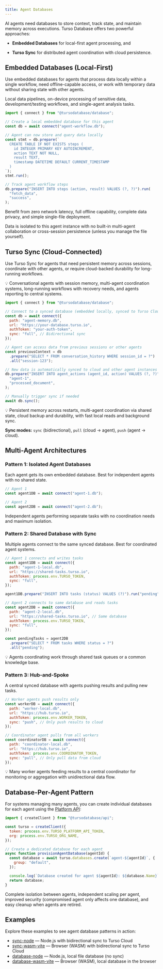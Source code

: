 ```yaml
---
title: Agent Databases
---
```


AI agents need databases to store context, track state, and maintain memory across executions. Turso Database offers two powerful approaches:

- **Embedded Databases** for local-first agent processing, and

- **Turso Sync** for distributed agent coordination with cloud persistence.

## Embedded Databases (Local-First)

Use embedded databases for agents that process data locally within a single workflow, need offline-capable access, or work with temporary data without sharing state with other agents.

Local data pipelines, on-device processing of sensitive data, development/testing workflows, and single-agent analysis tasks.

```javascript
import { connect } from "@tursodatabase/database";

// Create a local embedded database for this agent
const db = await connect("agent-workflow.db");

// Agent can now store and query data locally
const stmt = db.prepare(`
  CREATE TABLE IF NOT EXISTS steps (
    id INTEGER PRIMARY KEY AUTOINCREMENT,
    action TEXT NOT NULL,
    result TEXT,
    timestamp DATETIME DEFAULT CURRENT_TIMESTAMP
  )
`);
stmt.run();

// Track agent workflow steps
db.prepare("INSERT INTO steps (action, result) VALUES (?, ?)").run(
  "fetch_data",
  "success",
);
```

Benefit from zero network latency, full offline capability, complete data privacy, and simple single-file deployment.

<Info>

Data is isolated to this agent instance with no built-in multi-agent collaboration or cross-session persistence (unless you manage the file yourself).

</Info>

## Turso Sync (Cloud-Connected)

Use Turso Sync for agents that need persistent memory across sessions, coordinate with other agents, or require cloud-backed durability for long-running workflows.

💡 Conversational agents with session memory, multi-agent coordination systems, long-running workflows with recovery needs, and agents reporting to central systems.

```javascript
import { connect } from "@tursodatabase/database";

// Connect to a synced database (embedded locally, synced to Turso Cloud)
const db = await connect({
  path: "agent-memory.db",
  url: "https://your-database.turso.io",
  authToken: "your-auth-token",
  sync: "full", // Bidirectional sync
});

// Agent can access data from previous sessions or other agents
const previousContext = db
  .prepare("SELECT * FROM conversation_history WHERE session_id = ?")
  .all("session-123");

// New data is automatically synced to cloud and other agent instances
db.prepare("INSERT INTO agent_actions (agent_id, action) VALUES (?, ?)").run(
  "agent-1",
  "processed_document",
);

// Manually trigger sync if needed
await db.sync();
```

💡 Persistent memory across restarts, multi-agent coordination via shared state, cloud backup and durability, with fast local reads and background sync.

<Info>

**Sync modes:** `sync` (bidirectional), `pull` (cloud → agent), `push` (agent → cloud).

</Info>

## Multi-Agent Architectures

### Pattern 1: Isolated Agent Databases

Each agent gets its own embedded database. Best for independent agents with no shared state.

```javascript
// Agent 1
const agent1DB = await connect("agent-1.db");

// Agent 2
const agent2DB = await connect("agent-2.db");
```

<Info>

Independent agents performing separate tasks with no coordination needs and maximum isolation.

</Info>

### Pattern 2: Shared Database with Sync

Multiple agents connect to the same synced database. Best for coordinated agent systems.

```javascript
// Agent 1 connects and writes tasks
const agent1DB = await connect({
  path: "agent-1-local.db",
  url: "https://shared-tasks.turso.io",
  authToken: process.env.TURSO_TOKEN,
  sync: "full",
});

agent1DB.prepare("INSERT INTO tasks (status) VALUES (?)").run("pending");

// Agent 2 connects to same database and reads tasks
const agent2DB = await connect({
  path: "agent-2-local.db",
  url: "https://shared-tasks.turso.io", // Same database
  authToken: process.env.TURSO_TOKEN,
  sync: "full",
});

const pendingTasks = agent2DB
  .prepare("SELECT * FROM tasks WHERE status = ?")
  .all("pending");
```

💡 Agents coordinating work through shared task queues or a common knowledge base.

### Pattern 3: Hub-and-Spoke

A central synced database with agents pushing results and pulling new tasks.

```javascript
// Worker agents push results only
const workerDB = await connect({
  path: "worker-local.db",
  url: "https://hub.turso.io",
  authToken: process.env.WORKER_TOKEN,
  sync: "push", // Only push results to cloud
});

// Coordinator agent pulls from all workers
const coordinatorDB = await connect({
  path: "coordinator-local.db",
  url: "https://hub.turso.io",
  authToken: process.env.COORDINATOR_TOKEN,
  sync: "pull", // Only pull data from cloud
});
```

💡 Many worker agents feeding results to a central coordinator for monitoring or aggregation with unidirectional data flow.

## Database-Per-Agent Pattern

For systems managing many agents, you can create individual databases for each agent using the [Platform API](https://docs.turso.tech/api-reference):

```javascript
import { createClient } from "@tursodatabase/api";

const turso = createClient({
  token: process.env.TURSO_PLATFORM_API_TOKEN,
  org: process.env.TURSO_ORG_NAME,
});

// Create a dedicated database for each agent
async function provisionAgentDatabase(agentId) {
  const database = await turso.databases.create(`agent-${agentId}`, {
    group: "default",
  });

  console.log(`Database created for agent ${agentId}: ${database.Name}`);
  return database;
}
```

<Info>

Complete isolation between agents, independent scaling per agent, improved security (compromised agent only affects one database), and easy cleanup when agents are retired.

</Info>

## Examples

Explore these examples to see agent database patterns in action:

- [sync-node](https://github.com/tursodatabase/turso/blob/main/examples/javascript/sync-node) — Node.js with bidirectional sync to Turso Cloud
- [sync-wasm-vite](https://github.com/tursodatabase/turso/blob/main/examples/javascript/sync-wasm-vite) — Browser (WASM) with bidirectional sync to Turso Cloud
- [database-node](https://github.com/tursodatabase/turso/blob/main/examples/javascript/database-node) — Node.js, local file database (no sync)
- [database-wasm-vite](https://github.com/tursodatabase/turso/blob/main/examples/javascript/database-wasm-vite) — Browser (WASM), local database in the browser
